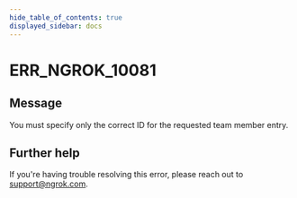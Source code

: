 ```yaml
---
hide_table_of_contents: true
displayed_sidebar: docs
---
```



# ERR_NGROK_10081

## Message

You must specify only the correct ID for the requested team member entry.

<ErrorDetails error="err_ngrok_10081" />

## Further help

If you're having trouble resolving this error, please reach out to [support@ngrok.com](mailto:support@ngrok.com?subject=Help%20with%20ERR_NGROK_10081).
